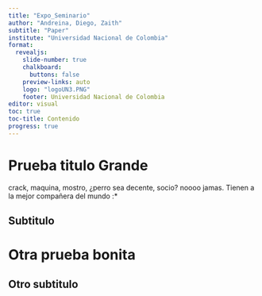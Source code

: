 ```yaml
---
title: "Expo_Seminario"
author: "Andreina, Diego, Zaith"
subtitle: "Paper"
institute: "Universidad Nacional de Colombia"
format:
  revealjs: 
    slide-number: true
    chalkboard: 
      buttons: false
    preview-links: auto
    logo: "logoUN3.PNG"
    footer: Universidad Nacional de Colombia
editor: visual
toc: true
toc-title: Contenido
progress: true
---
```


# Prueba titulo Grande

crack, maquina, mostro, ¿perro sea decente, socio? noooo jamas.
Tienen a la mejor compañera del mundo :*

## Subtitulo

# Otra prueba bonita

## Otro subtitulo
